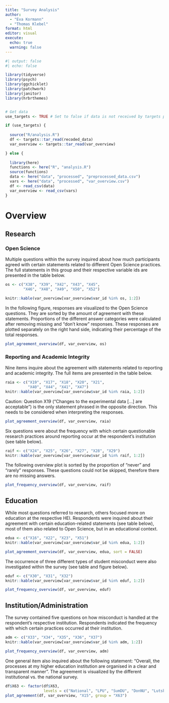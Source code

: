 ```yaml
---
title: "Survey Analysis"
author:
  - "Eva Kormann"
  - "Thomas Klebel"
format: html
editor: visual
execute: 
  echo: true
  warning: false
---
```


```r
#| output: false
#| echo: false

library(tidyverse)
library(psych)
library(ggchicklet)
library(patchwork)
library(janitor)
library(hrbrthemes)


# Get data
use_targets <- TRUE # Set to false if data is not received by targets pipeline

if (use_targets) {
  
  source("R/analysis.R")
  df <- targets::tar_read(recoded_data)
  var_overview <- targets::tar_read(var_overview)

} else {
  
  library(here)
  functions <- here("R", "analysis.R")
  source(functions)
  data <- here("data", "processed", "preprocessed_data.csv")
  vars <- here("data", "processed", "var_overview.csv")
  df <- read_csv(data)
  var_overview <- read_csv(vars)
}
```

# Overview

## Research

### Open Science

Multiple questions within the survey inquired about how much participants agreed with certain statements related to different Open Science practices. The full statements in this group and their respective variable ids are presented in the table below.

```r
os <- c("X38", "X39", "X42", "X43", "X45",
        "X46", "X48", "X49", "X50", "X52")

knitr::kable(var_overview[var_overview$var_id %in% os, 1:2])
```

In the following figure, responses are visualized to the Open Science questions. They are sorted by the amount of agreement with these statements. Proportions of the different answer categories were calculated after removing missing and "don't know" responses. These responses are plotted separately on the right hand side, indicating their percentage of the total responses.

```r
plot_agreement_overview(df, var_overview, os)
```

### Reporting and Academic Integrity

Nine items inquire about the agreement with statements related to reporting and academic integrity. The full items are presented in the table below.

```r
raia <- c("X19", "X17", "X18", "X20", "X21",
          "X40", "X44", "X41", "X47")
knitr::kable(var_overview[var_overview$var_id %in% raia, 1:2])
```

Caution: Question X19 ("Changes to the experimental data \[...\] are acceptable") is the only statement phrased in the opposite direction. This needs to be considered when interpreting the responses.

```r
plot_agreement_overview(df, var_overview, raia)
```

Six questions were about the frequency with which certain questionable research practices around reporting occur at the respondent's institution (see table below).

```r
raif <- c("X24", "X25", "X26", "X27", "X28", "X29")
knitr::kable(var_overview[var_overview$var_id %in% raif, 1:2])
```

The following overview plot is sorted by the proportion of "never" and "rarely" responses. These questions could not be skipped, therefore there are no missing answers.

```r
plot_frequency_overview(df, var_overview, raif)
```

## Education

While most questions referred to research, others focused more on education at the respective HEI. Respondents were inquired about their agreement with certain education-related statements (see table below), most of them also related to Open Science, but in an educational context.

```r
edua <- c("X16", "X22", "X23", "X51")
knitr::kable(var_overview[var_overview$var_id %in% edua, 1:2])
```

```r
plot_agreement_overview(df, var_overview, edua, sort = FALSE)
```

The occurrence of three different types of student misconduct were also investigated within the survey (see table and figure below).

```r
eduf <- c("X30", "X31", "X32")
knitr::kable(var_overview[var_overview$var_id %in% eduf, 1:2])
```

```r
plot_frequency_overview(df, var_overview, eduf)
```

## Institution/Administration

The survey contained five questions on how misconduct is handled at the respondent's respective institution. Respondents indicated the frequency with which certain practices occurred at their institution.

```r
adm <- c("X33", "X34", "X35", "X36", "X37")
knitr::kable(var_overview[var_overview$var_id %in% adm, 1:2])
```

```r
plot_frequency_overview(df, var_overview, adm)
```

One general item also inquired about the following statement: "Overall, the processes at my higher education institution are organised in a clear and transparent manner". The agreement is visualized by the different institutional vs. the national survey.

```r
df$X63 <- factor(df$X63,
                 levels = c("National", "LPU", "SumDU", "DonNU", "LutskNTU"))
plot_agreement(df, var_overview, "X15", group = "X63")
```
